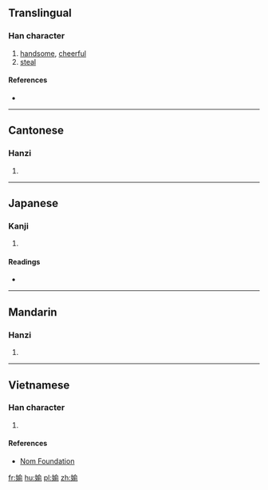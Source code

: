 {{also|婾}}
==Translingual==

===Han character===
{{Han char|rn=38|rad=女|as=09|sn=12|four=48421|canj=VOMN|ids=⿰女俞}}

# [[handsome]], [[cheerful]]
# [[steal]]

====References====
* {{Han ref|kx=0267.361|dj=0533.150|hdz=21067.100|uh=5AAE|ud=23214|bh=D8C1|bd=55489}}

----

==Cantonese==

===Hanzi===
{{yue-hanzi|jyut=|y=tau1}}

# {{defn|lang=yue|sort=女09}}

----

==Japanese==

===Kanji===
{{ja-kanji|grade=|rs=女09}}

# {{defn|lang=ja|sort=女09}}

====Readings====
* {{ja-readings|on=[[とう]] (tō), [[つ]] (tsu), [[ゆ]] (yu)|kun=[[わるがしこい]] (warugashikoi), [[ぬすむ]] (nusumu), [[ごまかす]] (gomakasu)}}

----

==Mandarin==

===Hanzi===
{{cmn-hanzi|pin=[[tōu]] ([[tou1]]), [[yú]] ([[yu2]])|wg=t'ou<sup>1</sup>}}

# {{defn|lang=cmn|sort=女09}}

----

==Vietnamese==

===Han character===
{{vi-readings|rs=女09| hanviet = du}}

# {{defn|lang=vi|sort=女09}}

====References====
*[http://nomfoundation.org/common/nom_details.php?codepoint=5aae Nom Foundation]

[[fr:媮]]
[[hu:媮]]
[[pl:媮]]
[[zh:媮]]